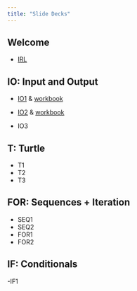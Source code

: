 ```yaml
---
title: "Slide Decks"
---
```

## Welcome
- [IRL](IRL.pdf)

## IO: Input and Output
- [IO1](IO1.pdf) & [workbook](/workbooks/1_algorithms.html)

- [IO2](IO2.pdf) & [workbook](/workbooks/2_variables.html)
- IO3

## T: Turtle
- T1
- T2
- T3

## FOR: Sequences + Iteration
- SEQ1
- SEQ2
- FOR1
- FOR2

## IF: Conditionals
-IF1

